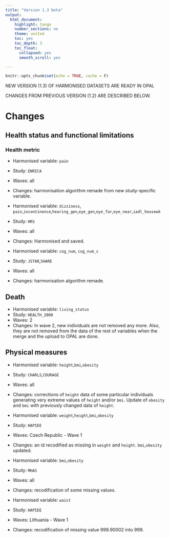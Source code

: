 ```yaml
---
title: "Version 1.3 beta"
output: 
  html_document:
    highlight: tango
    number_sections: no
    theme: united
    toc: yes
    toc_depth: 3
    toc_float:
      collapsed: yes
      smooth_scroll: yes

---
```


```r
knitr::opts_chunk$set(echo = TRUE, cache = F)
```

NEW VERSION (1.3) OF HARMONISED DATASETS ARE READY IN OPAL 

CHANGES FROM PREVIOUS VERSION (1.2) ARE DESCRIBED BELOW.

# Changes

## Health status and functional limitations

### Health metric


 + Harmonised variable: `pain`
 + Study: `ENRICA`
 + Waves: all
 + Changes: harmonisation algorithm remade from new study-specific variable.

 + Harmonised variable: `dizziness`, `pain`,`incontinence`,`hearing_gen`,`eye_gen`,`eye_far`,`eye_near`,`iadl_housewk`
 + Study: `HRS`
 + Waves: all
 + Changes: Harmonised and saved.

 + Harmonised variable: `cog_num`, `cog_num_c`
 + Study: `JSTAR`,`SHARE`
 + Waves: all
 + Changes: harmonisation algorithm remade.




## Death

 + Harmonised variable: `living_status`
 + Study: `HEALTH_2000`
 + Waves: 2
 + Changes: In wave 2, new individuals are not removed any more. Also, they are not removed from the data of the rest of variables when the merge and the upload to OPAL are done.


## Physical measures

 + Harmonised variable: `height`,`bmi`,`obesity`
 + Study: `CHARLS`,`COURAGE`
 + Waves: all
 + Changes: corrections of `height` data of some particular individuals generating very extreme values of `height` and/or `bmi`. Update of `obesity` and `bmi` with previously changed data of `height`.

 + Harmonised variable: `weight`,`height`,`bmi`,`obesity`
 + Study: `HAPIEE`
 + Waves: Czech Republic - Wave 1
 + Changes: an id recodified as missing in `weight` and `height`. `bmi`,`obesity` updated.

 + Harmonised variable: `bmi`,`obesity`
 + Study: `MHAS`
 + Waves: all
 + Changes: recodification of some missing values.

 + Harmonised variable: `waist`
 + Study: `HAPIEE`
 + Waves: Lithuania - Wave 1
 + Changes: recodification of missing value 999.90002 into 999.

